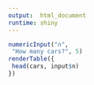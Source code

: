 ```yaml
---
output:  html_document
runtime: shiny 
---
```


```r
numericInput("n",
 "How many cars?", 5)
renderTable({
 head(cars, input$n)
})
```
